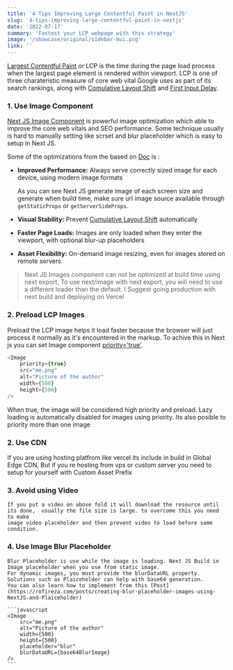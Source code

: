 ```yaml
---
title: '4 Tips Improving Large Contentful Paint in NextJS'
slug: '4-tips-improving-large-contentful-paint-in-nextjs'
date: '2022-07-17'
summary: 'Fastest your LCP webpage with this strategy'
image: '/showcase/original/sidebar-mui.png'
link: ''
---
```


[Largest Contentful Paint](https://web.dev/lcp/) or LCP is the time during the page load process when the largest page element is rendered within viewport. LCP is one of three charateristic
measure of core web vital Google uses as part of its search rankings, along with
[Comulative Layout Shift](https://web.dev/cls/)
and
[First Input Delay](https://web.dev/fid/).

<ImageMDX
    height={324}
    width={745}
    src="https://ik.imagekit.io/rofireza/Blog/lCP_rofireza_ExtOAUpvR.jpg?ik-sdk-version=javascript-1.4.3&updatedAt=1662420126178"
    alt="LCP Image Simulation"
/>

### 1. Use Image Component

[Next JS Image Component](https://nextjs.org/docs/basic-features/image-optimization) is powerful image optimization which able
to improve the core web vitals and SEO performance. Some technique usually is hard to manually setting like scrset and blur placeholder
which is easy to setup in Next JS.

Some of the optimizations from the based on [Doc](https://nextjs.org/docs/basic-features/image-optimization) is :

-   **Improved Performance:** Always serve correctly sized image for each device, using modern image formats

    <ImageMDX
        height={200}
        width={460}
        src="https://ik.imagekit.io/rofireza/Blog/scrset_nextjs_devmode_wisxCALbq.jpg?ik-sdk-version=javascript-1.4.3&updatedAt=1663095529596"
        alt="LCP Image Simulation"
    />

    As you can see Next JS generate image of each screen size and generate when build time, make sure url image source available
    through `getStaticProps` or `getServerSideProps`.

-   **Visual Stability:** Prevent [Cumulative Layout Shift](https://nextjs.org/learn/seo/web-performance/cls) automatically
-   **Faster Page Loads:** Images are only loaded when they enter the viewport, with optional blur-up placeholders
-   **Asset Flexibility:** On-demand image resizing, even for images stored on remote servers

> Next JS Images component can not be optimized at build time using next export, To use next/image with next export, you will need to use a different loader than the default. I Suggest going production with next build and deploying on Vercel

### 2. Preload LCP Images

Preload the LCP image helps it load faster because the browser will just process it normally as it's encountered in the markup.
To achive this in Next js you can set Image component [priority='true'](https://nextjs.org/docs/api-reference/next/image#priority).

```javascript
<Image
    priority={true}
    src="me.png"
    alt="Picture of the author"
    width={500}
    height={500}
/>
```

When true, the image will be considered high priority and preload. Lazy loading is automatically disabled for images using priority. Its also posible to priority more than one image

### 2. Use CDN

If you are using hosting platfrom like vercel its include in build in Global Edge CDN, But if you re hosting from vps or custom server you need to setup for yourself with Custom Asset Prefix

### 3. Avoid using Video

    If you put a video on above fold it will download the resource until its done,  usually the file size is large. to overcome this you need to make
    image video placeholder and then prevent video to load before some condition.

### 4. Use Image Blur Placeholder

    Blur Placeholder is use while the image is loading. Next JS Build in Image placeholder when you use from static image.
    For dynamic images, you must provide the blurDataURL property. Solutions such as Plaiceholder can help with base64 generation.
    You can also learn how to implement from this [Post](https://rofireza.com/posts/creating-blur-placeholder-images-using-NextJS-and-Plaiceholder)

    ```javascript
    <Image
        src="me.png"
        alt="Picture of the author"
        width={500}
        height={500}
        placeholder="blur"
        blurDataURL={base64BlurImage}
    />
    ```
